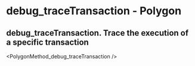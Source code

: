 # debug_traceTransaction  - Polygon

## debug_traceTransaction. Trace the execution of a specific transaction


<PolygonMethod_debug_traceTransaction />
